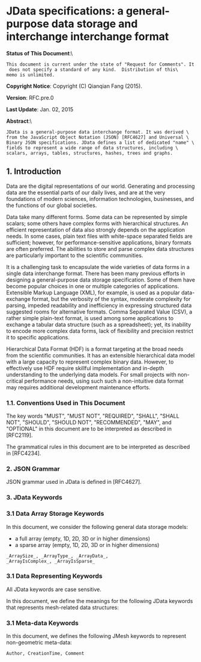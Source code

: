 = JData specifications: a general-purpose data storage and interchange interchange format =

;'''Status of This Document''':\
 This document is current under the state of "Request for Comments". It does not specify a standard of any kind.  Distribution of this\
 memo is unlimited.

;'''Copyright Notice''':  Copyright (C) Qianqian Fang (2015).

;'''Version''': RFC.pre.0

;'''Last Update''': Jan. 02, 2015

;'''Abstract''':\
 JData is a general-purpose data interchange format. It was derived \
 from the JavaScript Object Notation (JSON) [RFC4627] and Universal \
 Binary JSON specifications. JData defines a list of dedicated "name" \
 fields to represent a wide range of data structures, including \
 scalars, arrays, tables, structures, hashes, trees and graphs.
<toc>

== 1.  Introduction ==

Data are the digital representations of our world. Generating and processing
data are the essential parts of our daily lives, and are at the very
foundations of modern sciences, information technologies, businesses, and
the functions of our global societies.

Data take many different forms. Some data can be represented by simple
scalars; some others have complex forms with hierarchical structures.
An efficient representation of data also strongly depends on the
application needs. In some cases, plain text files with white-space
separated fields are sufficient; however, for performance-sensitive
applications, binary formats are often preferred. The abilities to
store and parse complex data structures are particularly important
to the scientific communities.

It is a challenging task to encapsulate the wide varieties of data forms
in a single data interchange format. There has been many previous efforts
in designing a general-purpose data storage specification. Some of them
have become popular choices in one or multiple categories of applications.
Extensible Markup Language (XML), for example, is used as a popular
data-exchange format, but the verbosity of the syntax, moderate complexity
for parsing, impeded readability and inefficiency in expressing structured
data suggested rooms for alternative formats. Comma Separated Value (CSV),
a rather simple plain-text format, is used among some applications to
exchange a tabular data structure (such as a spreadsheet); yet, its
inability to encode more complex data forms, lack of flexibility
and precision restrict it to specific applications.

Hierarchical Data Format (HDF) is a format targeting at the broad
needs from the scientific communities. It has an extensible
hierarchical data model with a large capacity to represent complex
binary data. However, to effectively use HDF require skillful
implementation and in-depth understanding to the underlying data
models. For small projects with non-critical performance needs,
using such such a non-intuitive data format may requires additional
development maintenance efforts.


=== 1.1.  Conventions Used in This Document ===

The key words "MUST", "MUST NOT", "REQUIRED", "SHALL", "SHALL NOT",
"SHOULD", "SHOULD NOT", "RECOMMENDED", "MAY", and "OPTIONAL" in this
document are to be interpreted as described in [RFC2119].

The grammatical rules in this document are to be interpreted as
described in [RFC4234].

=== 2.  JSON Grammar ===

JSON grammar used in JData is defined in [RFC4627].

=== 3.  JData Keywords ===

=== 3.1  Data Array Storage Keywords ===
In this document, we consider the following general data storage models:
*a full array (empty, 1D, 2D, 3D or in higher dimensions)
*a sparse array (empty, 1D, 2D, 3D or in higher dimensions)

 _ArraySize_, _ArrayType_, _ArrayData_,
 _ArrayIsComplex_, _ArrayIsSparse_

=== 3.1  Data Representing Keywords ===

All JData keywords are case sensitive.

In this document, we define the meanings for the following JData
keywords that represents mesh-related data structures:

=== 3.1  Meta-data Keywords ===

In this document, we defines the following JMesh keywords
to represent non-geometric meta-data:

 Author, CreationTime, Comment

